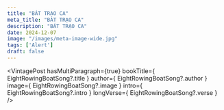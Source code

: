 ```yaml
---
title: "BÁT TRẠO CA"
meta_title: "BÁT TRẠO CA"
description: "BÁT TRẠO CA"
date: 2024-12-07
image: "/images/meta-image-wide.jpg"
tags: ['Alert']
draft: false
---
```



<div style="width: 50%; margin: auto">
  <Youtube client:load id={EightRowingBoatSong?.youtubeId} title={EightRowingBoatSong?.title} />
</div>

<VintagePost
  hasMultiParagraph={true}
  bookTitle={ EightRowingBoatSong?.title }
  author={ EightRowingBoatSong?.author }
  image={ EightRowingBoatSong?.image }
  intro={ EightRowingBoatSong?.intro }
  longVerse={ EightRowingBoatSong?.verse }
/>
